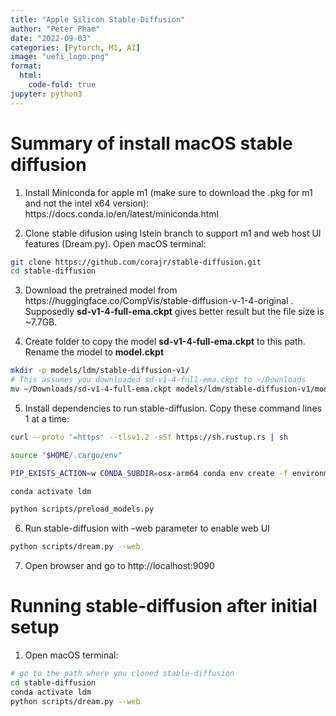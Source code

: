 ```yaml
---
title: "Apple Silicon Stable-Diffusion"
author: "Peter Pham"
date: "2022-09-03"
categories: [Pytorch, M1, AI]
image: "uefi_logo.png"
format:
  html:
    code-fold: true
jupyter: python3
---
```


# Summary of install macOS stable diffusion

1. Install Miniconda for apple m1 (make sure to download the .pkg for m1 and not the intel x64 version):
https://docs.conda.io/en/latest/miniconda.html

2. Clone stable difusion using lstein branch to support m1 and web host UI features (Dream.py). Open macOS terminal:
```bash
git clone https://github.com/corajr/stable-diffusion.git
cd stable-diffusion
```

3. Download the pretrained model from https://huggingface.co/CompVis/stable-diffusion-v-1-4-original . Supposedly **sd-v1-4-full-ema.ckpt** gives better result but the file size is ~7.7GB.

4. Create folder to copy the model **sd-v1-4-full-ema.ckpt** to this path. Rename the model to **model.ckpt**
```bash
mkdir -p models/ldm/stable-diffusion-v1/
# This assumes you downloaded sd-v1-4-full-ema.ckpt to ~/Downloads
mv ~/Downloads/sd-v1-4-full-ema.ckpt models/ldm/stable-diffusion-v1/model.ckpt
```

5. Install dependencies to run stable-diffusion. Copy these command lines 1 at a time:
```bash
curl --proto '=https' --tlsv1.2 -sSf https://sh.rustup.rs | sh

source "$HOME/.cargo/env"

PIP_EXISTS_ACTION=w CONDA_SUBDIR=osx-arm64 conda env create -f environment-mac.yaml

conda activate ldm

python scripts/preload_models.py
```

6. Run stable-diffusion with --web parameter to enable web UI

```bash
python scripts/dream.py --web
```

7. Open browser and go to http://localhost:9090

# Running stable-diffusion after initial setup

1. Open macOS terminal:
```bash
# go to the path where you cloned stable-diffusion
cd stable-diffusion
conda activate ldm
python scripts/dream.py --web
``` 